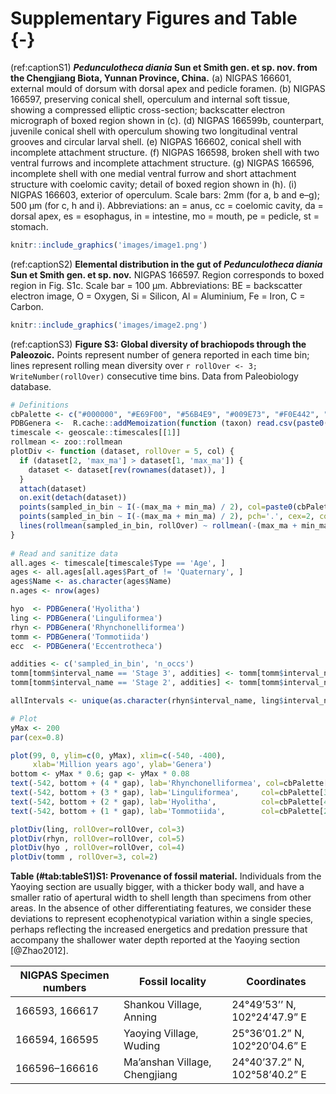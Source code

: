 
# Supplementary Figures and Table {-}{#si}

(ref:captionS1) **_Pedunculotheca diania_ Sun et Smith gen. et sp. nov. from the Chengjiang Biota, Yunnan Province, China.**
(a) NIGPAS 166601, external mould of dorsum with dorsal apex and pedicle foramen. (b) NIGPAS 166597, preserving conical shell, operculum and internal soft tissue, showing a compressed elliptic cross-section; backscatter electron micrograph of boxed region shown in (c).
(d) NIGPAS 166599b, counterpart, juvenile conical shell with operculum showing two longitudinal ventral grooves and circular larval shell. 
(e) NIGPAS 166602, conical shell with incomplete attachment structure.
(f) NIGPAS 166598, broken shell with two ventral furrows and incomplete attachment structure. (g) NIGPAS 166596, incomplete shell with one medial ventral furrow and short attachment structure with coelomic cavity; detail of boxed region shown in (h).
(i) NIGPAS 166603, exterior of operculum.\newline
Scale bars: 2mm (for a, b and e–g); 500&nbsp;µm (for c, h and i).\newline
Abbreviations: an = anus, cc = coelomic cavity, da = dorsal apex, es = esophagus, in = intestine, mo = mouth, pe = pedicle, st = stomach.

```R
knitr::include_graphics('images/image1.png')
```


(ref:captionS2) **Elemental distribution in the gut of _Pedunculotheca diania_ Sun et Smith gen. et sp. nov.** NIGPAS 166597. Region corresponds to boxed region in Fig. S1c.
Scale bar = 100&nbsp;µm.\newline
Abbreviations: BE = backscatter electron image, O = Oxygen, Si = Silicon, Al = Aluminium, Fe = Iron, C = Carbon.

```R
knitr::include_graphics('images/image2.png')
```

(ref:captionS3) **Figure S3: Global diversity of brachiopods through the Paleozoic.** Points represent number of genera reported in each time bin; lines represent rolling mean diversity over `r rollOver <- 3; WriteNumber(rollOver)` consecutive time bins.  Data from Paleobiology database. 

```R
# Definitions
cbPalette <- c("#000000", "#E69F00", "#56B4E9", "#009E73", "#F0E442", "#0072B2", "#D55E00", "#CC79A7") # Colour-blind friendly palette
PDBGenera <-  R.cache::addMemoization(function (taxon) read.csv(paste0('https://paleobiodb.org/data1.2/occs/diversity.txt?base_name=', taxon, '&count=genera')))
timescale <- geoscale::timescales[[1]]
rollmean <- zoo::rollmean
plotDiv <- function (dataset, rollOver = 5, col) {
  if (dataset[2, 'max_ma'] > dataset[1, 'max_ma']) {
    dataset <- dataset[rev(rownames(dataset)), ]
  }
  attach(dataset)
  on.exit(detach(dataset))
  points(sampled_in_bin ~ I(-(max_ma + min_ma) / 2), col=paste0(cbPalette[col], 77))
  points(sampled_in_bin ~ I(-(max_ma + min_ma) / 2), pch='.', cex=2, col=cbPalette[col])
  lines(rollmean(sampled_in_bin, rollOver) ~ rollmean(-(max_ma + min_ma) / 2, rollOver), col=cbPalette[col])
}
 
# Read and sanitize data                        
all.ages <- timescale[timescale$Type == 'Age', ]
ages <- all.ages[all.ages$Part_of != 'Quaternary', ]
ages$Name <- as.character(ages$Name)
n.ages <- nrow(ages)

hyo  <- PDBGenera('Hyolitha')
ling <- PDBGenera('Linguliformea')
rhyn <- PDBGenera('Rhynchonelliformea')
tomm <- PDBGenera('Tommotiida')
ecc  <- PDBGenera('Eccentrotheca')

addities <- c('sampled_in_bin', 'n_occs')
tomm[tomm$interval_name == 'Stage 3', addities] <- tomm[tomm$interval_name == 'Stage 3', addities] + ecc[ecc$interval_name == 'Stage 3', addities]
tomm[tomm$interval_name == 'Stage 2', addities] <- tomm[tomm$interval_name == 'Stage 2', addities] + ecc[ecc$interval_name == 'Stage 2', addities]

allIntervals <- unique(as.character(rhyn$interval_name, ling$interval_name, hyo$interval_name))

# Plot
yMax <- 200
par(cex=0.8)

plot(99, 0, ylim=c(0, yMax), xlim=c(-540, -400), 
     xlab='Million years ago', ylab='Genera')
bottom <- yMax * 0.6; gap <- yMax * 0.08
text(-542, bottom + (4 * gap), lab='Rhynchonelliformea', col=cbPalette[5], pos=4)
text(-542, bottom + (3 * gap), lab='Linguliformea',     col=cbPalette[3], pos=4)
text(-542, bottom + (2 * gap), lab='Hyolitha',          col=cbPalette[4], pos=4)
text(-542, bottom + (1 * gap), lab='Tommotiida',        col=cbPalette[2], pos=4)

plotDiv(ling, rollOver=rollOver, col=3)
plotDiv(rhyn, rollOver=rollOver, col=5)
plotDiv(hyo , rollOver=rollOver, col=4)
plotDiv(tomm , rollOver=3, col=2)
```


\newpage

**Table (\#tab:tableS1)S1: Provenance of fossil material.** Individuals from the Yaoying section are usually bigger, with a thicker body wall, and have a smaller ratio of apertural width to shell length than specimens from other areas. 
In the absence of other differentiating features, we consider these deviations to represent ecophenotypical variation within a single species, perhaps reflecting the increased energetics and predation pressure that accompany the shallower water depth reported at the Yaoying section [@Zhao2012].


|NIGPAS Specimen numbers|Fossil locality|Coordinates|
|--------------|--------------|-------------|
|166593, 166617|Shankou Village, Anning|24&deg;49&rsquo;53&rsquo;&rsquo;&nbsp;N, 102&deg;24&rsquo;47.9&rdquo;&nbsp;E|
|166594, 166595|Yaoying Village, Wuding|25&deg;36&rsquo;01.2&rdquo;&nbsp;N, 102&deg;20&rsquo;04.6&rdquo;&nbsp;E|
|166596--166616|Ma’anshan Village, Chengjiang|24&deg;40&rsquo;37.2&rdquo;&nbsp;N, 102&deg;58&rsquo;40.2&rdquo;&nbsp;E|


\newpage
